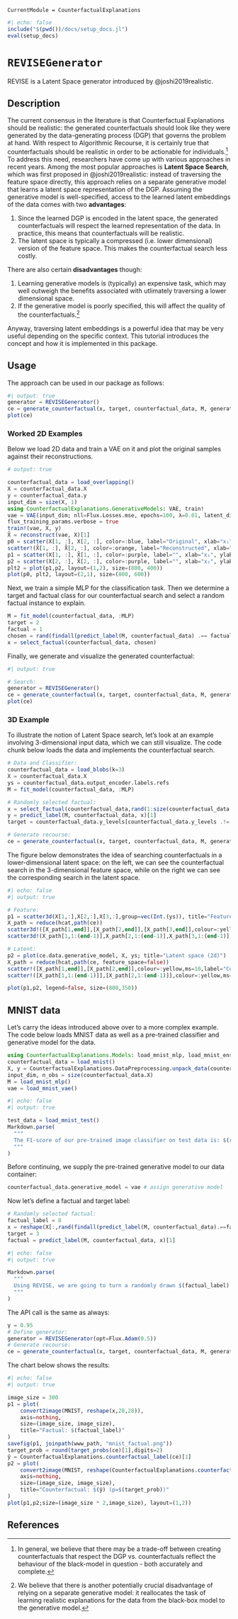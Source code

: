 ```@meta
CurrentModule = CounterfactualExplanations 
```

```julia
#| echo: false
include("$(pwd())/docs/setup_docs.jl")
eval(setup_docs)
```

# `REVISEGenerator`

REVISE is a Latent Space generator introduced by @joshi2019realistic.

## Description

The current consensus in the literature is that Counterfactual Explanations should be realistic: the generated counterfactuals should look like they were generated by the data-generating process (DGP) that governs the problem at hand. With respect to Algorithmic Recourse, it is certainly true that counterfactuals should be realistic in order to be actionable for individuals.^[In general, we believe that there may be a trade-off between creating counterfactuals that respect the DGP vs. counterfactuals reflect the behaviour of the black-model in question - both accurately and complete.] To address this need, researchers have come up with various approaches in recent years. Among the most popular approaches is **Latent Space Search**, which was first proposed in @joshi2019realistic: instead of traversing the feature space directly, this approach relies on a separate generative model that learns a latent space representation of the DGP. Assuming the generative model is well-specified, access to the learned latent embeddings of the data comes with two **advantages**:

1. Since the learned DGP is encoded in the latent space, the generated counterfactuals will respect the learned representation of the data. In practice, this means that counterfactuals will be realistic.
2. The latent space is typically a compressed (i.e. lower dimensional) version of the feature space. This makes the counterfactual search less costly.

There are also certain **disadvantages** though:

1. Learning generative models is (typically) an expensive task, which may well outweigh the benefits associated with utlimately traversing a lower dimensional space. 
2. If the generative model is poorly specified, this will affect the quality of the counterfactuals.^[We believe that there is another potentially crucial disadvantage of relying on a separate generative model: it reallocates the task of learning realistic explanations for the data from the black-box model to the generative model.]

Anyway, traversing latent embeddings is a powerful idea that may be very useful depending on the specific context. This tutorial introduces the concept and how it is implemented in this package. 

## Usage

The approach can be used in our package as follows:

```julia
#| output: true
generator = REVISEGenerator()
ce = generate_counterfactual(x, target, counterfactual_data, M, generator)
plot(ce)
```

### Worked 2D Examples

Below we load 2D data and train a VAE on it and plot the original samples against their reconstructions.

```julia
# output: true

counterfactual_data = load_overlapping()
X = counterfactual_data.X
y = counterfactual_data.y
input_dim = size(X, 1)
using CounterfactualExplanations.GenerativeModels: VAE, train!
vae = VAE(input_dim; nll=Flux.Losses.mse, epochs=100, λ=0.01, latent_dim=2, hidden_dim=32)
flux_training_params.verbose = true
train!(vae, X, y)
X̂ = reconstruct(vae, X)[1]
p0 = scatter(X[1, :], X[2, :], color=:blue, label="Original", xlab="x₁", ylab="x₂")
scatter!(X̂[1, :], X̂[2, :], color=:orange, label="Reconstructed", xlab="x₁", ylab="x₂")
p1 = scatter(X[1, :], X̂[1, :], color=:purple, label="", xlab="x₁", ylab="x̂₁")
p2 = scatter(X[2, :], X̂[2, :], color=:purple, label="", xlab="x₂", ylab="x̂₂")
plt2 = plot(p1,p2, layout=(1,2), size=(800, 400))
plot(p0, plt2, layout=(2,1), size=(800, 600))
```

Next, we train a simple MLP for the classification task. Then we determine a target and factual class for our counterfactual search and select a random factual instance to explain.

```julia
M = fit_model(counterfactual_data, :MLP)
target = 2
factual = 1
chosen = rand(findall(predict_label(M, counterfactual_data) .== factual))
x = select_factual(counterfactual_data, chosen)
```

Finally, we generate and visualize the generated counterfactual:

```julia
#| output: true

# Search:
generator = REVISEGenerator()
ce = generate_counterfactual(x, target, counterfactual_data, M, generator)
plot(ce)
```

### 3D Example

To illustrate the notion of Latent Space search, let's look at an example involving 3-dimensional input data, which we can still visualize. The code chunk below loads the data and implements the counterfactual search. 

```julia
# Data and Classifier:
counterfactual_data = load_blobs(k=3)
X = counterfactual_data.X
ys = counterfactual_data.output_encoder.labels.refs
M = fit_model(counterfactual_data, :MLP)

# Randomly selected factual:
x = select_factual(counterfactual_data,rand(1:size(counterfactual_data.X,2)))
y = predict_label(M, counterfactual_data, x)[1]
target = counterfactual_data.y_levels[counterfactual_data.y_levels .!= y][1]

# Generate recourse:
ce = generate_counterfactual(x, target, counterfactual_data, M, generator)
```

The figure below demonstrates the idea of searching counterfactuals in a lower-dimensional latent space: on the left, we can see the counterfactual search in the 3-dimensional feature space, while on the right we can see the corresponding search in the latent space.

```julia
#| echo: false
#| output: true

# Feature:
p1 = scatter3d(X[1,:],X[2,:],X[3,:],group=vec(Int.(ys)), title="Feature space (3d)", palette=:rainbow)
X_path = reduce(hcat,path(ce))
scatter3d!([X_path[1,end]],[X_path[2,end]],[X_path[3,end]],colour=:yellow,ms=10,label="Counterfactual")
scatter3d!(X_path[1,1:(end-1)],X_path[2,1:(end-1)],X_path[3,1:(end-1)],colour=:yellow,ms=5,label="")

# Latent:
p2 = plot(ce.data.generative_model, X, ys; title="Latent space (2d)")
X_path = reduce(hcat,path(ce, feature_space=false))
scatter!([X_path[1,end]],[X_path[2,end]],colour=:yellow,ms=10,label="Counterfactual")
scatter!([X_path[1,1:(end-1)]],[X_path[2,1:(end-1)]],colour=:yellow,ms=5,label="")

plot(p1,p2, legend=false, size=(800,350))
```

## MNIST data

Let's carry the ideas introduced above over to a more complex example. The code below loads MNIST data as well as a pre-trained classifier and generative model for the data.

```julia
using CounterfactualExplanations.Models: load_mnist_mlp, load_mnist_ensemble, load_mnist_vae
counterfactual_data = load_mnist()
X, y = CounterfactualExplanations.DataPreprocessing.unpack_data(counterfactual_data)
input_dim, n_obs = size(counterfactual_data.X)
M = load_mnist_mlp()
vae = load_mnist_vae()
```

```julia
#| echo: false
#| output: true

test_data = load_mnist_test()
Markdown.parse(
  """
  The F1-score of our pre-trained image classifier on test data is: $(round(model_evaluation(M, test_data)[1], digits=2))
  """
)
```

Before continuing, we supply the pre-trained generative model to our data container:

```julia
counterfactual_data.generative_model = vae # assign generative model
```

Now let's define a factual and target label:

```julia
# Randomly selected factual:
factual_label = 8
x = reshape(X[:,rand(findall(predict_label(M, counterfactual_data).==factual_label))],input_dim,1)
target = 3
factual = predict_label(M, counterfactual_data, x)[1]
```


```julia
#| echo: false
#| output: true

Markdown.parse(
  """
  Using REVISE, we are going to turn a randomly drawn $(factual_label) into a $(target).
  """
)
```

The API call is the same as always:

```julia
γ = 0.95
# Define generator:
generator = REVISEGenerator(opt=Flux.Adam(0.5))
# Generate recourse:
ce = generate_counterfactual(x, target, counterfactual_data, M, generator; decision_threshold=γ)
```

The chart below shows the results:

```julia
#| echo: false
#| output: true

image_size = 300
p1 = plot(
    convert2image(MNIST, reshape(x,28,28)),
    axis=nothing, 
    size=(image_size, image_size),
    title="Factual: $(factual_label)"
)
savefig(p1, joinpath(www_path, "mnist_factual.png"))
target_prob = round(target_probs(ce)[1],digits=2)
ŷ = CounterfactualExplanations.counterfactual_label(ce)[1]
p2 = plot(
    convert2image(MNIST, reshape(CounterfactualExplanations.counterfactual(ce),28,28)),
    axis=nothing, 
    size=(image_size, image_size),
    title="Counterfactual: $(ŷ) (p=$(target_prob))"
)
plot(p1,p2;size=(image_size * 2,image_size), layout=(1,2))
```


## References
